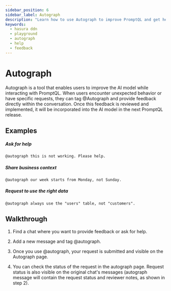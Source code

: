```yaml
---
sidebar_position: 6
sidebar_label: Autograph
description: "Learn how to use Autograph to improve PromptQL and get help with issues."
keywords:
  - hasura ddn
  - playground
  - autograph
  - help
  - feedback
---
```



# Autograph

Autograph is a tool that enables users to improve the AI model while interacting with PromptQL. When users encounter
unexpected behavior or have specific requests, they can tag @Autograph and provide feedback directly within the
conversation. Once this feedback is reviewed and implemented, it will be incorporated into the AI model in the next
PromptQL release.

## Examples

##### Ask for help

```
@autograph this is not working. Please help.
```

##### Share business context

```
@autograph our week starts from Monday, not Sunday.
```

##### Request to use the right data

```
@autograph always use the "users" table, not "customers".
```

## Walkthrough

1. Find a chat where you want to provide feedback or ask for help.
2. Add a new message and tag @autograph.

   <Thumbnail alt="Autograph Request" src="/img/promptql-playground/autograph-request-3.png" />

3. Once you use @autograph, your request is submitted and visible on the Autograph page.

   <Thumbnail alt="Autograph Request Page" src="/img/promptql-playground/autograph-request-2.png" />

4. You can check the status of the request in the autograph page. Request status is also visible on the original chat's
   messages (autograph message will contain the request status and reviewer notes, as shown in step 2).

   <Thumbnail alt="Autograph Request Details" src="/img/promptql-playground/autograph-request-1.png" />
